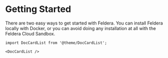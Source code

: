 # Getting Started

There are two easy ways to get started with Feldera.  You can install
Feldera locally with Docker, or you can avoid doing any installation
at all with the Feldera Cloud Sandbox.

```mdx-code-block
import DocCardList from '@theme/DocCardList';

<DocCardList />
```
